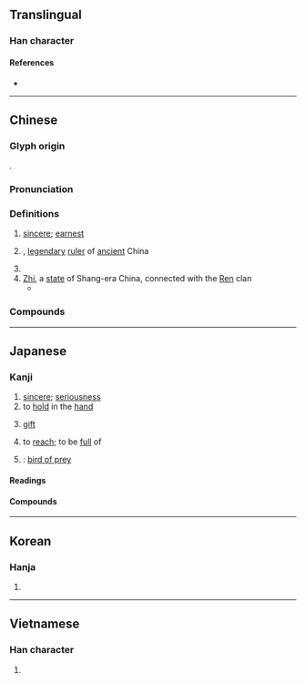 {{also|挚}}
{{character info}}
==Translingual==

===Han character===
{{Han char|rn=64|rad=手|as=11|sn=15|four=44502|canj=GIQ|ids=⿱執手}}

====References====
* {{Han ref|kx=0451.180|dkj=12632|dj=0801.280|hdz=31939.100|uh=646F|ud=25711|bh=BCB0|bd=48304}}

----

==Chinese==
{{zh-forms|s=挚}}

===Glyph origin===
{{Han etym}}
{{Han compound|執|手|c1=p|c2=s|t2=hand|ls=psc}}.

===Pronunciation===
{{zh-pron
|m=zhì
|c=zi3
|mn=qz,tw,xm,zz:chì
|mc=y
|oc=y
|cat=n,pn
}}

===Definitions===
{{zh-hanzi}}

# [[sincere]]; [[earnest]]
# {{w|Emperor Zhi}}, [[legendary]] [[ruler]] of [[ancient]] China
# {{surname|zh}}
# [[Zhi]], a [[state]] of Shang-era China, connected with the [[任|Ren]] clan
#* {{zh-x|摯 ^仲-氏 任、自 彼 ^殷商、來 嫁 于 ^周、曰 嬪 于 京。|The princess of the Ren clan's Zhong lineage from '''Zhi''', from [the domain of] Yin-shang, came to be married to the prince of Zhou, and became his wife in his capital.|ref=Shijing}}

===Compounds===
{{zh-der|情真意摯|懇摯|摯友|摯情|摯愛|摯而有別|摯虞|摯誠|深摯|盧摯|真摯|誠摯|鷹擊毛摯}}

----

==Japanese==

===Kanji===
{{ja-kanji|grade=|rs=手11}}

# [[sincere]]; [[seriousness]]
# to [[hold]] in the [[hand]]
#: {{syn|ja|執}}
# [[gift]] {{gloss|[[present]] typically carried by the [[visitor]] for [[ceremonious]] occasions}}
#: {{syn|ja|贄}}
# to [[reach]]; to be [[full]] of
#: {{syn|ja|至}}
# {{alt sp of|ja|鷙}}: [[bird of prey]]

====Readings====
{{ja-readings
|goon=し<し
|kanon=し<し
|kun=いた-る, と-る
|nanori=すすむ
}}

====Compounds====
{{col2-u|ja
|{{ja-r|摯%実|し%じつ}}
|{{ja-r|委%摯|い%し}}
|{{ja-r|師%摯|し%し}}
|{{ja-r|真%摯|しん%し}}
|{{ja-r|誠%摯|せい%し}}
|{{ja-r|忠%摯|ちゅう%し}}
|{{ja-r|搏%摯|はく%し}} ({{ja-r|搏%鷙|はく%し|rom=-}})
}}

----

==Korean==

===Hanja===
{{ko-hanja|hangeul=지|eumhun=|rv=ji|mr=chi|y=ci}}

# {{rfdef|ko|sort=手11}}

----

==Vietnamese==

===Han character===
{{vi-readings|reading=chí|rs=手11}}

# {{rfdef|vi|sort=手11}}